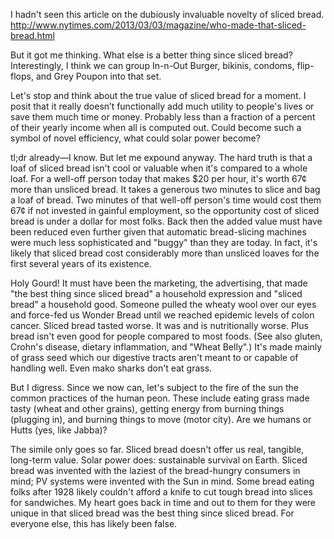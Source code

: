 I hadn't seen this article on the dubiously invaluable novelty of sliced bread.
http://www.nytimes.com/2013/03/03/magazine/who-made-that-sliced-bread.html

But it got me thinking. What else is a better thing since sliced bread?  Interestingly, I think we can group In-n-Out Burger, bikinis, condoms, flip-flops, and Grey Poupon into that set.

Let's stop and think about the true value of sliced bread for a moment. I posit that it really doesn’t functionally add much utility to people's lives or save them much time or money. Probably less than a fraction of a percent of their yearly income when all is computed out. Could become such a symbol of novel efficiency, what could solar power become?

tl;dr already—I know.  But let me expound anyway. The hard truth is that a loaf of sliced bread isn't cool or valuable when it's compared to a whole loaf.  For a well-off person today that makes $20 per hour, it's worth 67¢ more than unsliced bread.  It takes a generous two minutes to slice and bag a loaf of bread.  Two minutes of that well-off person's time would cost them 67¢ if not invested in gainful employment, so the opportunity cost of sliced bread is under a dollar for most folks. Back then the added value must have been reduced even further given that automatic bread-slicing machines were much less sophisticated and "buggy" than they are today. In fact, it's likely that sliced bread cost considerably more than unsliced loaves for the first several years of its existence.

Holy Gourd!  It must have been the marketing, the advertising, that made "the best thing since sliced bread" a household expression and "sliced bread" a household good.  Someone pulled the wheaty wool over our eyes and force-fed us Wonder Bread until we reached epidemic levels of colon cancer.  Sliced bread tasted worse.  It was and is nutritionally worse.  Plus bread isn't even good for people compared to most foods. (See also gluten, Crohn's disease, dietary inflammation, and "Wheat Belly".)  It's made mainly of grass seed which our digestive tracts aren't meant to or capable of handling well.  Even mako sharks don't eat grass.

But I digress.  Since we now can, let's subject to the fire of the sun the common practices of the human peon.  These include eating grass made tasty (wheat and other grains), getting energy from burning things (plugging in), and burning things to move (motor city).  Are we humans or Hutts (yes, like Jabba)?

The simile only goes so far. Sliced bread doesn't offer us real, tangible, long-term value.  Solar power does: sustainable survival on Earth. Sliced bread was invented with the laziest of the bread-hungry consumers in mind; PV systems were invented with the Sun in mind.  Some bread eating folks after 1928 likely couldn't afford a knife to cut tough bread into slices for sandwiches.  My heart goes back in time and out to them for they were unique in that sliced bread was the best thing since sliced bread.  For everyone else, this has likely been false.